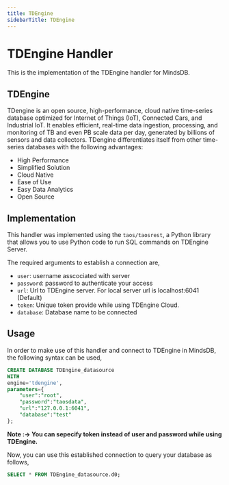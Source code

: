 ```yaml
---
title: TDEngine
sidebarTitle: TDEngine
---
```


# TDEngine Handler

This is the implementation of the  TDEngine handler for MindsDB.

##  TDEngine
TDengine is an open source, high-performance, cloud native time-series database optimized for Internet of Things (IoT), Connected Cars, and Industrial IoT. It enables efficient, real-time data ingestion, processing, and monitoring of TB and even PB scale data per day, generated by billions of sensors and data collectors. TDengine differentiates itself from other time-series databases with the following advantages:

* High Performance
* Simplified Solution
* Cloud Native
* Ease of Use
* Easy Data Analytics
* Open Source
  


## Implementation
This handler was implemented using the `taos/taosrest`, a Python library that allows you to use Python code to run SQL commands on TDEngine Server.

The required arguments to establish a connection are,
* `user`: username asscociated with server
* `password`: password to authenticate your access
* `url`: Url to TDEngine server. For local server url is localhost:6041 (Default)
* `token`: Unique token provide while using TDEngine Cloud.
* `database`: Database name to be connected


## Usage
In order to make use of this handler and connect to TDEngine in MindsDB, the following syntax can be used,

~~~~sql
CREATE DATABASE TDEngine_datasource
WITH
engine='tdengine',
parameters={
    "user":"root",
    "password":"taosdata",
    "url":"127.0.0.1:6041",
    "database":"test"
};
~~~~


**Note :-> You can sepecify token instead of user and password while using TDEngine.**


Now, you can use this established connection to query your database as follows,
~~~~sql
SELECT * FROM TDEngine_datasource.d0;
~~~~
